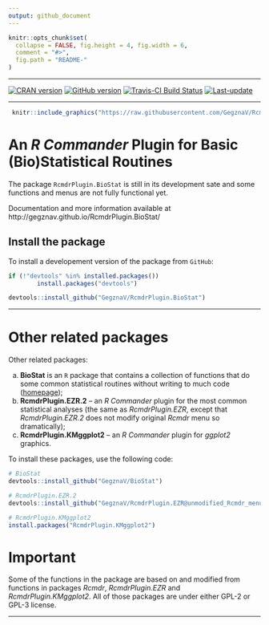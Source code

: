 ```yaml
---
output: github_document
---
```


<!-- README.md is generated from README.Rmd. Please edit that file -->
 
```r
knitr::opts_chunk$set(
  collapse = FALSE, fig.height = 4, fig.width = 6,
  comment = "#>",
  fig.path = "README-"
)
```

***

[![CRAN version](http://www.r-pkg.org/badges/version/RcmdrPlugin.BioStat)](https://cran.rstudio.com/web/packages/RcmdrPlugin.BioStat/index.html)
[![GitHub version](https://img.shields.io/badge/GitHub-v`r packageVersion("RcmdrPlugin.BioStat")`-brightgreen.svg)](https://github.com/GegznaV/RcmdrPlugin.BioStat)
[![Travis-CI Build Status](https://travis-ci.org/GegznaV/RcmdrPlugin.BioStat.png?branch=master)](https://travis-ci.org/GegznaV/RcmdrPlugin.BioStat)
[![Last-update](https://img.shields.io/badge/Updated%20on-`r gsub('-', '--', Sys.Date())`-yellowgreen.svg)](/commits/master)

***

```r
 knitr::include_graphics("https://raw.githubusercontent.com/GegznaV/RcmdrPlugin.BioStat/master/docs/logo.png") 
``` 
 


An *R Commander* Plugin for Basic (Bio)Statistical Routines 
==============================================================================


The package `RcmdrPlugin.BioStat` is still in its development sate and some functions and menus are not fully functional yet. 

Documentation and more information available at http://gegznav.github.io/RcmdrPlugin.BioStat/


## Install the package

To install a developement version of the package from `GitHub`:

```r
if (!"devtools" %in% installed.packages())
        install.packages("devtools")

devtools::install_github("GegznaV/RcmdrPlugin.BioStat")
```



***

# Other related packages

Other related packages:

a. **BioStat** is an `R` package that contains a collection of functions that 
do some common statistical routines without writing to much code 
([homepage](https://gegznav.github.io/BioStat/));
b. **RcmdrPlugin.EZR.2** -- an *R Commander* plugin for the most common statistical analyses (the same as *RcmdrPlugin.EZR*, except that *RcmdrPlugin.EZR.2* does not modify original *Rcmdr* menu so dramatically);
c. **RcmdrPlugin.KMggplot2** -- an *R Commander* plugin for *ggplot2* graphics.


To install these packages, use the following code:


```r
# BioStat
devtools::install_github("GegznaV/BioStat")

# RcmdrPlugin.EZR.2
devtools::install_github("GegznaV/RcmdrPlugin.EZR@unmodified_Rcmdr_menu")

# RcmdrPlugin.KMggplot2
install.packages("RcmdrPlugin.KMggplot2")
```

# Important

Some of the functions in the package are based on and modified from functions 
in packages *Rcmdr*, *RcmdrPlugin.EZR* and *RcmdrPlugin.KMggplot2*. All of 
those packages are under either GPL-2 or GPL-3 license.

***

<!-- [![Travis-CI Build Status]
(https://travis-ci.org/GegznaV/RcmdrPlugin.BioStat.png?branch=master)]
(https://travis-ci.org/GegznaV/RcmdrPlugin.BioStat) -->
<!-- [![codecov.io]
(https://codecov.io/github/GegznaV/RcmdrPlugin.BioStat/coverage.svg?branch=master)]
(https://codecov.io/github/GegznaV/RcmdrPlugin.BioStat?branch=master) -->

<!-- * * * -->

<!--  <p align="right"> </p>     -->
